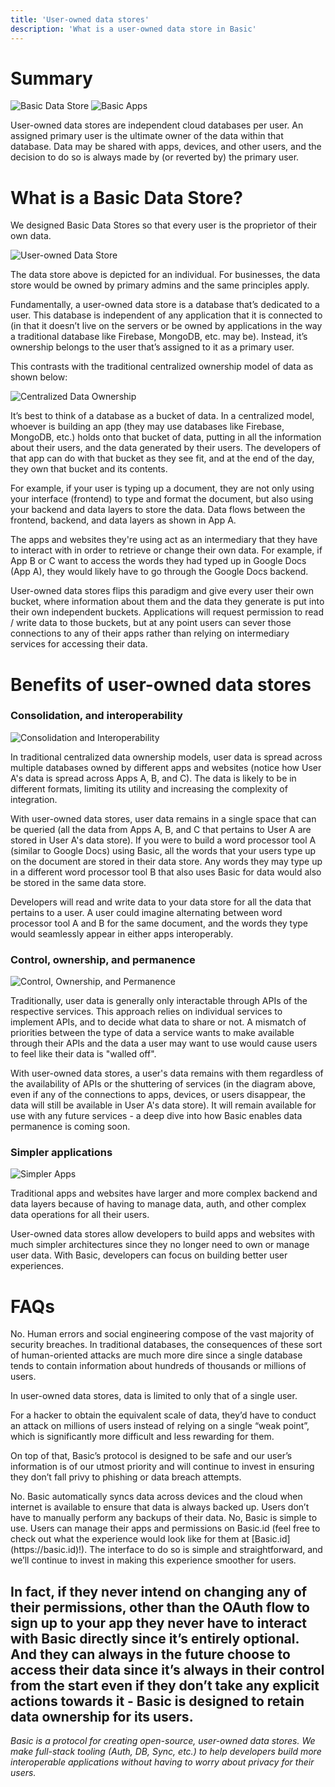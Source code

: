 ```yaml
---
title: 'User-owned data stores'
description: 'What is a user-owned data store in Basic'
---
```


# Summary

<CardGroup cols={2}>
  <Card title="Basic Data Store">
  <img src="/images/BasicID.png" alt="Basic Data Store" />
  </Card>
  <Card title="Basic Apps">
    <img src="/images/BasicIDApps.png" alt="Basic Apps" />
  </Card>
</CardGroup>

User-owned data stores are independent cloud databases per user.
An assigned primary user is the ultimate owner of the data within that database.
Data may be shared with apps, devices, and other users, and the decision to do so is always made by (or reverted by) the primary user. 

# What is a Basic Data Store?

We designed Basic Data Stores so that every user is the proprietor of their own data.

<img
  className="block"
  src="/images/user-owned-data-store.svg"
  alt="User-owned Data Store"
/>

<Note>
    The data store above is depicted for an individual. For businesses, the data store would be owned by primary admins and the same principles apply.
</Note>

Fundamentally, a user-owned data store is a database that’s dedicated to a user. 
This database is independent of any application that it is connected to (in that it doesn’t live on the servers or be owned by applications in the way a traditional database like Firebase, MongoDB, etc. may be). 
Instead, it’s ownership belongs to the user that’s assigned to it as a primary user. 

This contrasts with the traditional centralized ownership model of data as shown below:

<img
  className="block"
  src="/images/CentralizedDataOwnership.svg"
  alt="Centralized Data Ownership"
/>

It’s best to think of a database as a bucket of data. 
In a centralized model, whoever is building an app (they may use databases like Firebase, MongoDB, etc.) holds onto that bucket of data, putting in all the information about their users, and the data generated by their users. 
The developers of that app can do with that bucket as they see fit, and at the end of the day, they own that bucket and its contents. 

For example, if your user is typing up a document, they are not only using your interface (frontend) to type and format the document, but also using your backend and data layers to store the data.
Data flows between the frontend, backend, and data layers as shown in App A.

The apps and websites they're using act as an intermediary that they have to interact with in order to retrieve or change their own data.
For example, if App B or C want to access the words they had typed up in Google Docs (App A), they would likely have to go through the Google Docs backend.

User-owned data stores flips this paradigm and give every user their own bucket, where information about them and the data they generate is put into their own independent buckets. 
Applications will request permission to read / write data to those buckets, but at any point users can sever those connections to any of their apps rather than relying on intermediary services for accessing their data.

# Benefits of user-owned data stores

### Consolidation, and interoperability

<img
  className="block"
  src="/images/DataFragmentation.svg"
  alt="Consolidation and Interoperability"
/>

In traditional centralized data ownership models, user data is spread across multiple databases owned by different apps and websites (notice how User A's data is spread across Apps A, B, and C). 
The data is likely to be in different formats, limiting its utility and increasing the complexity of integration.

With user-owned data stores, user data remains in a single space that can be queried (all the data from Apps A, B, and C that pertains to User A are stored in User A's data store). 
If you were to build a word processor tool A (similar to Google Docs) using Basic, all the words that your users type up on the document are stored in their data store. 
Any words they may type up in a different word processor tool B that also uses Basic for data would also be stored in the same data store.

Developers will read and write data to your data store for all the data that pertains to a user. 
A user could imagine alternating between word processor tool A and B for the same document, and the words they type would seamlessly appear in either apps interoperably.

### Control, ownership, and permanence

<img
  className="block"
  src="/images/NoDataControl.svg"
  alt="Control, Ownership, and Permanence"
/>

Traditionally, user data is generally only interactable through APIs of the respective services. 
This approach relies on individual services to implement APIs, and to decide what data to share or not. 
A mismatch of priorities between the type of data a service wants to make available through their APIs and the data a user may want to use would cause users to feel like their data is "walled off".

With user-owned data stores, a user's data remains with them regardless of the availability of APIs or the shuttering of services (in the diagram above, even if any of the connections to apps, devices, or users disappear, the data will still be available in User A's data store). 
It will remain available for use with any future services - a deep dive into how Basic enables data permanence is coming soon.

### Simpler applications

<img
  className="block"
  src="/images/SimplerArchitecturePDS.svg"
  alt="Simpler Apps"
/>

Traditional apps and websites have larger and more complex backend and data layers because of having to manage data, auth, and other complex data operations for all their users.

User-owned data stores allow developers to build apps and websites with much simpler architectures since they no longer need to own or manage user data. 
With Basic, developers can focus on building better user experiences.

# FAQs
<AccordionGroup>
<Accordion title="Are user-owned data stores less secure than traditional databases?">
No. Human errors and social engineering compose of the vast majority of security breaches. 
In traditional databases, the consequences of these sort of human-oriented attacks are much more dire since a single database tends to contain information about hundreds of thousands or millions of users.

In user-owned data stores, data is limited to only that of a single user. 

For a hacker to obtain the equivalent scale of data, they’d have to conduct an attack on millions of users instead of relying on a single “weak point”, which is significantly more difficult and less rewarding for them.

On top of that, Basic’s protocol is designed to be safe and our user’s information is of our utmost priority and will continue to invest in ensuring they don’t fall privy to phishing or data breach attempts.
</Accordion> 

<Accordion title="Does Basic lead to data loss for users because data is stored locally?">
No. 
Basic automatically syncs data across devices and the cloud when internet is available to ensure that data is always backed up. 
Users don’t have to manually perform any backups of their data.
</Accordion>

<Accordion title="Is Basic difficult to use for users?">
No, Basic is simple to use. 
Users can manage their apps and permissions on Basic.id (feel free to check out what the experience would look like for them at [Basic.id](https://basic.id)!). 
The interface to do so is simple and straightforward, and we’ll continue to invest in making this experience smoother for users.

In fact, if they never intend on changing any of their permissions, other than the OAuth flow to sign up to your app they never have to interact with Basic directly since it’s entirely optional. 
And they can always in the future choose to access their data since it’s always in their control from the start even if they don’t take any explicit actions towards it - Basic is designed to retain data ownership for its users.
</Accordion>
</AccordionGroup>
---
*Basic is a protocol for creating open-source, user-owned data stores. We make full-stack tooling (Auth, DB, Sync, etc.) to help developers build more interoperable applications without having to worry about privacy for their users.*
